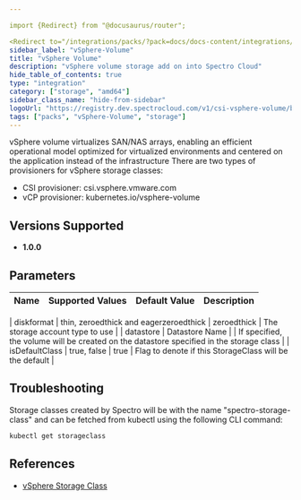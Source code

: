 ```yaml
---

import {Redirect} from "@docusaurus/router";

<Redirect to="/integrations/packs/?pack=docs/docs-content/integrations/vsphere-volume" />
sidebar_label: "vSphere-Volume"
title: "vSphere Volume"
description: "vSphere volume storage add on into Spectro Cloud"
hide_table_of_contents: true
type: "integration"
category: ["storage", "amd64"]
sidebar_class_name: "hide-from-sidebar"
logoUrl: "https://registry.dev.spectrocloud.com/v1/csi-vsphere-volume/blobs/sha256:2cd106b353cb492d4647a1562fe59db6a1aeb792333900fe4e15237f899298b5?type=image.webp"
tags: ["packs", "vSphere-Volume", "storage"]
---
```



<Redirect to="/integrations/packs/?pack=docs/docs-content/integrations/vsphere-volume" />

vSphere volume virtualizes SAN/NAS arrays, enabling an efficient operational model optimized for virtualized
environments and centered on the application instead of the infrastructure There are two types of provisioners for
vSphere storage classes:

- CSI provisioner: csi.vsphere.vmware.com
- vCP provisioner: kubernetes.io/vsphere-volume

## Versions Supported

<Tabs queryString="versions">
<TabItem label="1.0.x" value="1.0.x">

- **1.0.0**

</TabItem>
</Tabs>

## Parameters

| Name           | Supported Values                       | Default Value | Description                                                                              |
| -------------- | -------------------------------------- | ------------- | ---------------------------------------------------------------------------------------- |


<Redirect to="/integrations/packs/?pack=docs/docs-content/integrations/vsphere-volume" />
| diskformat     | thin, zeroedthick and eagerzeroedthick | zeroedthick   | The storage account type to use                                                          |
| datastore      | Datastore Name                         |               | If specified, the volume will be created on the datastore specified in the storage class |
| isDefaultClass | true, false                            | true          | Flag to denote if this StorageClass will be the default                                  |

## Troubleshooting

Storage classes created by Spectro will be with the name "spectro-storage-class" and can be fetched from kubectl using
the following CLI command:

```bash
kubectl get storageclass
```

## References

- [vSphere Storage Class](https://kubernetes.io/docs/concepts/storage/storage-classes/#vsphere)
